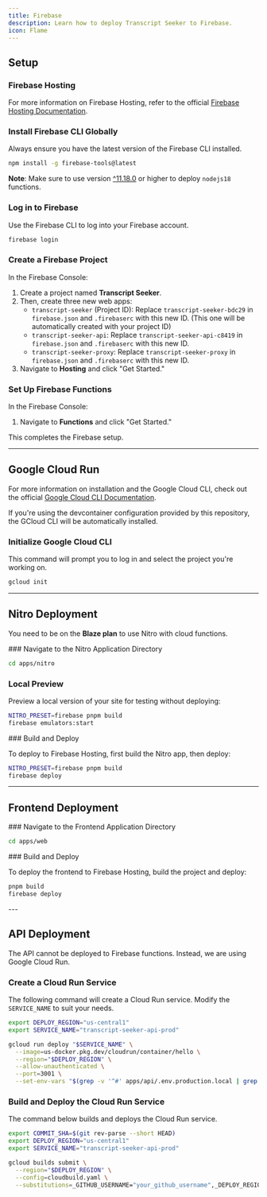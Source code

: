 ```yaml
---
title: Firebase
description: Learn how to deploy Transcript Seeker to Firebase.
icon: Flame
---
```



## Setup

### Firebase Hosting

For more information on Firebase Hosting, refer to the official [Firebase Hosting Documentation](https://firebase.google.com/docs/hosting).

<Steps>

<Step>

### Install Firebase CLI Globally

Always ensure you have the latest version of the Firebase CLI installed.

```bash title="Terminal"
npm install -g firebase-tools@latest
```

<Callout> **Note**: Make sure to use version [^11.18.0](https://github.com/firebase/firebase-tools/releases/tag/v11.18.0) or higher to deploy `nodejs18` functions. </Callout>

</Step>

<Step>

### Log in to Firebase

Use the Firebase CLI to log into your Firebase account.

```bash title="Terminal"
firebase login
```

</Step>

<Step>

### Create a Firebase Project

In the Firebase Console:

1. Create a project named **Transcript Seeker**.
2. Then, create three new web apps:
    - `transcript-seeker` (Project ID): Replace `transcript-seeker-bdc29` in `firebase.json` and `.firebaserc` with this new ID. (This one will be automatically created with your project ID)
    - `transcript-seeker-api`: Replace `transcript-seeker-api-c8419` in `firebase.json` and `.firebaserc` with this new ID.
    - `transcript-seeker-proxy`: Replace `transcript-seeker-proxy` in `firebase.json` and `.firebaserc` with this new ID.
3. Navigate to **Hosting** and click "Get Started."

</Step>

<Step>

### Set Up Firebase Functions

In the Firebase Console:

1. Navigate to **Functions** and click "Get Started."

This completes the Firebase setup.

</Step>

</Steps>

---

## Google Cloud Run

For more information on installation and the Google Cloud CLI, check out the official [Google Cloud CLI Documentation](https://cloud.google.com/sdk/docs/install#deb).

<Callout>
If you're using the devcontainer configuration provided by this repository, the GCloud CLI will be automatically installed.
</Callout>

### Initialize Google Cloud CLI

This command will prompt you to log in and select the project you're working on.

```bash title="Terminal"
gcloud init
```

---

## Nitro Deployment

<Callout>You need to be on the **Blaze plan** to use Nitro with cloud functions.</Callout>


<Steps>

<Step>
### Navigate to the Nitro Application Directory

```bash title="Terminal"
cd apps/nitro
```
</Step>

<Step>

### Local Preview

Preview a local version of your site for testing without deploying:

```bash title="Terminal"
NITRO_PRESET=firebase pnpm build
firebase emulators:start
```
</Step>


<Step>
###  Build and Deploy

To deploy to Firebase Hosting, first build the Nitro app, then deploy:

```bash title="Terminal"
NITRO_PRESET=firebase pnpm build
firebase deploy
```
</Step>
</Steps>

---

## Frontend Deployment
<Steps>

<Step>
### Navigate to the Frontend Application Directory

```bash title="Terminal"
cd apps/web
```
</Step>

<Step>
### Build and Deploy

To deploy the frontend to Firebase Hosting, build the project and deploy:

```bash title="Terminal"
pnpm build
firebase deploy
```
</Step>
</Steps>
---

## API Deployment

<Callout>
The API cannot be deployed to Firebase functions. Instead, we are using Google Cloud Run.
</Callout>

<Steps>

<Step>

### Create a Cloud Run Service

The following command will create a Cloud Run service. Modify the `SERVICE_NAME` to suit your needs.

```bash title="Terminal"
export DEPLOY_REGION="us-central1"
export SERVICE_NAME="transcript-seeker-api-prod"

gcloud run deploy "$SERVICE_NAME" \
  --image=us-docker.pkg.dev/cloudrun/container/hello \
  --region="$DEPLOY_REGION" \
  --allow-unauthenticated \
  --port=3001 \
  --set-env-vars "$(grep -v '^#' apps/api/.env.production.local | grep -v '^\s*$' | sed 's/=\s*"\(.*\)"$/=\1/' | tr '\n' ',' | sed 's/,$//')"
```

</Step>

<Step>

### Build and Deploy the Cloud Run Service

The command below builds and deploys the Cloud Run service.

```bash title="Terminal"
export COMMIT_SHA=$(git rev-parse --short HEAD)
export DEPLOY_REGION="us-central1"
export SERVICE_NAME="transcript-seeker-api-prod"

gcloud builds submit \
  --region="$DEPLOY_REGION" \
  --config=cloudbuild.yaml \
  --substitutions=_GITHUB_USERNAME="your_github_username",_DEPLOY_REGION="$DEPLOY_REGION",_SERVICE_NAME="$SERVICE_NAME",COMMIT_SHA="$COMMIT_SHA"
```

</Step>

</Steps>
